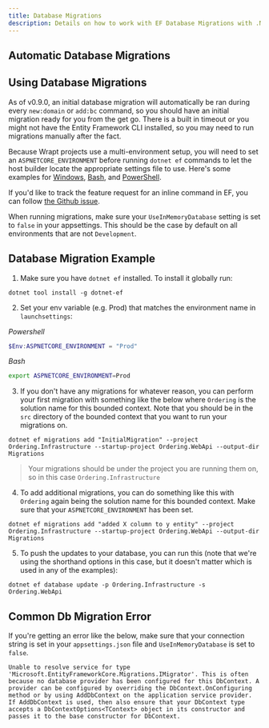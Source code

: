 ```yaml
---
title: Database Migrations
description: Details on how to work with EF Database Migrations with .NET 5 APIs built using Wrapt.
---
```


## Automatic Database Migrations

## Using Database Migrations
As of v0.9.0, an initial database migration will automatically be ran during every `new:domain` or `add:bc` command, so you should have an initial migration ready for you from the get go. 
There is a built in timeout or you might not have the Entity Framework CLI installed, so you may need to run migrations manually after the fact. 

Because Wrapt projects use a multi-environment setup, you will need to set an `ASPNETCORE_ENVIRONMENT` before running `dotnet ef` commands to let 
the host builder locate the appropriate settings file to use. Here's some examples for 
[Windows](https://superuser.com/questions/949560/how-do-i-set-system-environment-variables-in-windows-10), 
[Bash](https://askubuntu.com/questions/58814/how-do-i-add-environment-variables), 
and [PowerShell](https://docs.microsoft.com/en-us/powershell/module/microsoft.powershell.core/about/about_environment_variables?view=powershell-7). 

If you'd like to track the feature request for an inline command in EF, you can follow [the Github issue](https://github.com/dotnet/efcore/issues/8695).

When running migrations, make sure your `UseInMemoryDatabase` setting is set to `false` in your appsettings. This should be the case by default on all environments that are not `Development`.

## Database Migration Example
1. Make sure you have `dotnet ef` installed. To install it globally run:
  ```shell
  dotnet tool install -g dotnet-ef
  ```

2. Set your env variable (e.g. Prod) that matches the environment name in `launchsettings`:

  *Powershell*
  ```powershell
  $Env:ASPNETCORE_ENVIRONMENT = "Prod"
  ```

  *Bash*
  ```bash
  export ASPNETCORE_ENVIRONMENT=Prod
  ```

3. If you don't have any migrations for whatever reason, you can perform your first migration with something like the below where `Ordering` 
is the solution name for this bounded context. Note that you should be in the `src` directory of the bounded context that you want to run your migrations on.
  ```shell
  dotnet ef migrations add "InitialMigration" --project Ordering.Infrastructure --startup-project Ordering.WebApi --output-dir Migrations
  ```

  > Your migrations should be under the project you are running them on, so in this case `Ordering.Infrastructure`

4. To add additional migrations, you can do something like this with  `Ordering` again being the solution name for this bounded context. Make sure that your `ASPNETCORE_ENVIRONMENT` has been set.
  ```shell
  dotnet ef migrations add "added X column to y entity" --project Ordering.Infrastructure --startup-project Ordering.WebApi --output-dir Migrations
  ```

5. To push the updates to your database, you can run this (note that we're using the shorthand options in this case, but it doesn't matter which is used in any of the examples):
  ```shell
  dotnet ef database update -p Ordering.Infrastructure -s Ordering.WebApi
  ```

## Common Db Migration Error

If you're getting an error like the below, make sure that your connection string is set in your `appsettings.json` file and `UseInMemoryDatabase` is set to `false`.

```
Unable to resolve service for type 'Microsoft.EntityFrameworkCore.Migrations.IMigrator'. This is often because no database provider has been configured for this DbContext. A provider can be configured by overriding the DbContext.OnConfiguring method or by using AddDbContext on the application service provider. If AddDbContext is used, then also ensure that your DbContext type accepts a DbContextOptions<TContext> object in its constructor and passes it to the base constructor for DbContext.
```

